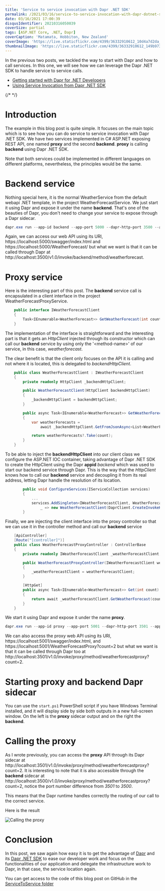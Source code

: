 ```yaml
---
title: 'Service to service invocation with Dapr .NET SDK'
permalink: /2021/03/16/service-to-service-invocation-with-dapr-dotnet-sdk/
date: 03/16/2021 17:00:39
disqusIdentifier: 20210316050039
coverSize: partial
tags: [ASP.NET Core, .NET, Dapr]
coverCaption: 'Matamata, Hobbiton, New Zealand'
coverImage: 'https://live.staticflickr.com/4399/36332910612_10d4a7d2da_h.jpg'
thumbnailImage: 'https://live.staticflickr.com/4399/36332910612_149b9735ec_q.jpg'
---
```

In the previous two posts, we tackled the way to start with Dapr and how to call services. In this one, we will see how we can leverage the Dapr .NET SDK to handle service to service calls.

* [Getting started with Dapr for .NET Developers](https://laurentkempe.com/2021/03/09/getting-started-with-dapr-for-dotnet-developers/)
* [Using Service Invocation from Dapr .NET SDK](https://laurentkempe.com/2021/03/11/using-service-invocation-from-dapr-dotnet-sdk/)

{/* <!-- more --> */}

# Introduction

The example in this blog post is quite simple. It focuses on the main topic which is to see how you can do service to service invocation with Dapr .NET SDK. We have two services implemented in C# ASP.NET exposing REST API, one named **proxy** and the second **backend**. **proxy** is calling **backend** using Dapr .NET SDK.

Note that both services could be implemented in different languages on different platforms, nevertheless, the principles would be the same.

# Backend service

Nothing special here, it is the normal WeatherService from the default webapi .NET template, in the project WeatherForecastService. We just start it using Dapr and expose it under the name **backend**. That's one of the beauties of Dapr, you don't need to change your service to expose through a Dapr sidecar.

```powershell {data-file=start.ps1}
dapr.exe run --app-id backend --app-port 5000 --dapr-http-port 3500 --app-ssl dotnet run -- --urls=https://localhost:5000/ -p WeatherForecastService/WeatherForecastService.csproj
```

Again, we can access our web API using its URI, https://localhost:5000/swagger/index.html and https://localhost:5000/WeatherForecast/ but what we want is that it can be called through Dapr at http://localhost:3500/v1.0/invoke/backend/method/weatherforecast.

# Proxy service

Here is the interesting part of this post. The **backend** service call is encapsulated in a client interface in the project WeatherForecastProxyService.

```csharp {data-file=IWeatherForecastClient.cs}
    public interface IWeatherForecastClient
    {
        Task<IEnumerable<WeatherForecast>> GetWeatherForecast(int count);
    }
```

The implementation of the interface is straightforward and the interesting part is that it gets an *HttpClient* injected through its constructor which can call our **backend** service by using only the '\<method-name\>' of our service, in this case, *weatherforecast*.

The clear benefit is that the client only focuses on the API it is calling and not where it is located, this is delegated to *backendHttpClient*.

```csharp {data-file=WeatherForecastClient.cs}
    public class WeatherForecastClient : IWeatherForecastClient
    {
        private readonly HttpClient _backendHttpClient;

        public WeatherForecastClient(HttpClient backendHttpClient)
        {
            _backendHttpClient = backendHttpClient;
        }

        public async Task<IEnumerable<WeatherForecast>> GetWeatherForecast(int count)
        {
            var weatherForecasts =
                await _backendHttpClient.GetFromJsonAsync<List<WeatherForecast>>("weatherforecast");

            return weatherForecasts?.Take(count);
        }
    }
```

To be able to inject the **backendHttpClient** into our client class we configure the ASP.NET IOC container, taking advantage of Dapr .NET SDK to create the HttpClient using the Dapr **appid** *backend* which was used to start our backend service through Dapr. This is the way that the *HttpClient* knows how to call our **backend** service and decoupling it from its real address, letting Dapr handle the resolution of its location.

```csharp {data-file=Startup.cs}
        public void ConfigureServices(IServiceCollection services)
        {
            ...
            services.AddSingleton<IWeatherForecastClient, WeatherForecastClient>(
                _ => new WeatherForecastClient(DaprClient.CreateInvokeHttpClient("backend")));
        }
```

Finally, we are injecting the client interface into the proxy controller so that we can use it in the controller method and call our **backend** service

```csharp {data-file=WeatherForecastProxyController.cs}
    [ApiController]
    [Route("[controller]")]
    public class WeatherForecastProxyController : ControllerBase
    {
        private readonly IWeatherForecastClient _weatherForecastClient;

        public WeatherForecastProxyController(IWeatherForecastClient weatherForecastClient)
        {
            _weatherForecastClient = weatherForecastClient;
        }

        [HttpGet]
        public async Task<IEnumerable<WeatherForecast>> Get(int count)
        {
            return await _weatherForecastClient.GetWeatherForecast(count);
        }
    }
```

We start it using Dapr and expose it under the name **proxy**.

```powershell csharp {data-file=start.ps1}
dapr.exe run --app-id proxy --app-port 5001 --dapr-http-port 3501 --app-ssl dotnet run -- --urls=https://localhost:5001/ -p WeatherForecastProxyService/WeatherForecastProxyService.csproj
```

We can also access the proxy web API using its URI, https://localhost:5001/swagger/index.html, and https://localhost:5001/WeatherForecastProxy?count=2 but what we want is that it can be called through Dapr too at http://localhost:3501/v1.0/invoke/proxy/method/weatherforecastproxy?count=2.

# Starting proxy and backend Dapr sidecar

You can use the `start.ps1` PowerShell script if you have Windows Terminal installed, and it will display side by side both outputs in a new full-screen window. On the left is the **proxy** sidecar output and on the right the **backend**.

# Calling the proxy

As I wrote previously, you can access the **proxy** API through its Dapr sidecar at http://localhost:3501/v1.0/invoke/proxy/method/weatherforecastproxy?count=2.
It is interesting to note that it is also accessible through the **backend** sidecar at http://localhost:3500/v1.0/invoke/proxy/method/weatherforecastproxy?count=2, notice the port number difference from *3501* to *3500*.

<Alert mode="info">
This means that the Dapr runtime handles correctly the routing of our call to the correct service.
</Alert>

Here is the result

![Calling the proxy](https://live.staticflickr.com/65535/51034623513_011b0ca0c1_c.jpg)

# Conclusion

In this post, we saw again how easy it is to get the advantage of [Dapr](https://dapr.io/) and its [Dapr .NET SDK](https://github.com/dapr/dotnet-sdk) to ease our developer work and focus on the functionalities of our application and delegate the infrastructure work to Dapr, in that case, the service location again.

You can get access to the code of this blog post on GitHub in the [ServiceToService folder](https://github.com/laurentkempe/daprPlayground/tree/master/ServiceToService)

<GitHubCard user="laurentkempe" repo="daprPlayground" />
